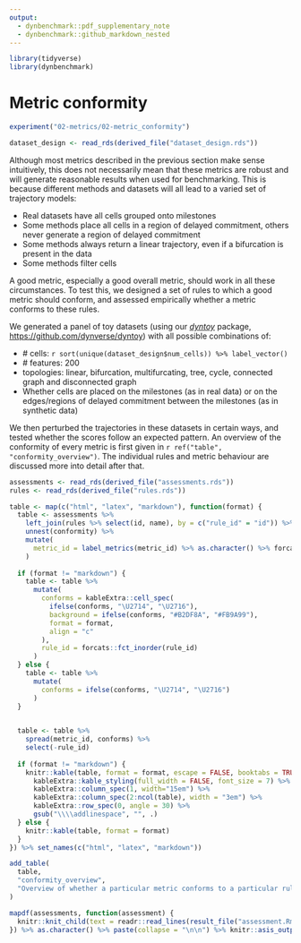 ```yaml
---
output: 
  - dynbenchmark::pdf_supplementary_note
  - dynbenchmark::github_markdown_nested
---
```


```r
library(tidyverse)
library(dynbenchmark)
```

# Metric conformity

```r
experiment("02-metrics/02-metric_conformity")

dataset_design <- read_rds(derived_file("dataset_design.rds"))
```

Although most metrics described in the previous section make sense intuitively, this does not necessarily mean that these metrics are robust and will generate reasonable results when used for benchmarking. This is because different methods and datasets will all lead to a varied set of trajectory models:

- Real datasets have all cells grouped onto milestones
- Some methods place all cells in a region of delayed commitment, others never generate a region of delayed commitment
- Some methods always return a linear trajectory, even if a bifurcation is present in the data
- Some methods filter cells

A good metric, especially a good overall metric, should work in all these circumstances. To test this, we designed a set of rules to which a good metric should conform, and assessed empirically whether a metric conforms to these rules.

We generated a panel of toy datasets (using our [_dyntoy_](https://github.com/dynverse/dyntoy) package, [https://github.com/dynverse/dyntoy](https://github.com/dynverse/dyntoy)) with all possible combinations of:

- \# cells: `r sort(unique(dataset_design$num_cells)) %>% label_vector()`
- \# features: 200
- topologies: linear, bifurcation, multifurcating, tree, cycle, connected graph and disconnected graph
- Whether cells are placed on the milestones (as in real data) or on the edges/regions of delayed commitment between the milestones (as in synthetic data)

We then perturbed the trajectories in these datasets in certain ways, and tested whether the scores follow an expected pattern. An overview of the conformity of every metric is first given in `r ref("table", "conformity_overview")`. The individual rules and metric behaviour are discussed more into detail after that.

```r
assessments <- read_rds(derived_file("assessments.rds"))
rules <- read_rds(derived_file("rules.rds"))
```

```r
table <- map(c("html", "latex", "markdown"), function(format) {
  table <- assessments %>%
    left_join(rules %>% select(id, name), by = c("rule_id" = "id")) %>%
    unnest(conformity) %>% 
    mutate(
      metric_id = label_metrics(metric_id) %>% as.character() %>% forcats::fct_inorder()
    )
  
  if (format != "markdown") {
    table <- table %>% 
      mutate(
        conforms = kableExtra::cell_spec(
          ifelse(conforms, "\U2714", "\U2716"),
          background = ifelse(conforms, "#B2DF8A", "#FB9A99"),
          format = format,
          align = "c"
        ),
        rule_id = forcats::fct_inorder(rule_id)
      ) 
  } else {
    table <- table %>% 
      mutate(
        conforms = ifelse(conforms, "\U2714", "\U2716")
      )
  }

  
  table <- table %>%
    spread(metric_id, conforms) %>%
    select(-rule_id)
  
  if (format != "markdown") {
    knitr::kable(table, format = format, escape = FALSE, booktabs = TRUE) %>% 
      kableExtra::kable_styling(full_width = FALSE, font_size = 7) %>% 
      kableExtra::column_spec(1, width="15em") %>% 
      kableExtra::column_spec(2:ncol(table), width = "3em") %>% 
      kableExtra::row_spec(0, angle = 30) %>% 
      gsub("\\\\addlinespace", "", .)
  } else {
    knitr::kable(table, format = format)
  }
}) %>% set_names(c("html", "latex", "markdown"))

add_table(
  table,
  "conformity_overview",
  "Overview of whether a particular metric conforms to a particular rule"
)
```

\clearpage

```r
mapdf(assessments, function(assessment) {
  knitr::knit_child(text = readr::read_lines(result_file("assessment.Rmd", experiment = "02-metrics/02-metric_conformity")), quiet=TRUE, envir = environment())
}) %>% as.character() %>% paste(collapse = "\n\n") %>% knitr::asis_output()
```
